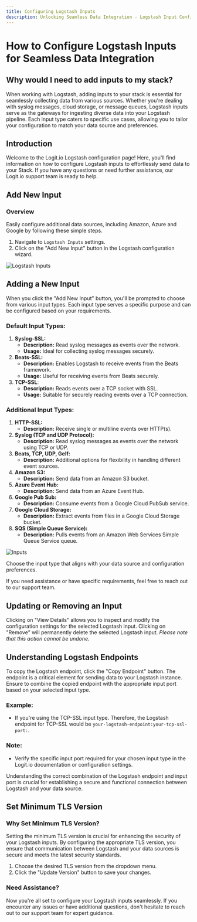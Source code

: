 ```yaml
---
title: Configuring Logstash Inputs
description: Unlocking Seamless Data Integration - Logstash Input Configuration Guide with Amazon S3, Azure Event Hub, Google and More
---
```


# How to Configure Logstash Inputs for Seamless Data Integration

## Why would I need to add inputs to my stack?

When working with Logstash, adding inputs to your stack is essential 
for seamlessly collecting data from various sources. Whether you're 
dealing with syslog messages, cloud storage, or message queues, Logstash 
inputs serve as the gateways for ingesting diverse data into your Logstash 
pipeline. Each input type caters to specific use cases, allowing you to 
tailor your configuration to match your data source and preferences.

## Introduction

Welcome to the Logit.io Logstash configuration page! Here, you'll find 
information on how to configure Logstash inputs to effortlessly send 
data to your Stack. If you have any questions or need further assistance, 
our Logit.io support team is ready to help.

## Add New Input

### Overview

Easily configure additional data sources, including Amazon, 
Azure and Google by following these simple steps.

1. Navigate to `Logstash Inputs` settings.
2. Click on the "Add New Input" button in the Logstash configuration wizard.

![Logstash Inputs](@/images/help/log-management/ingestion-pipelines/logstash-inputs.png)

## Adding a New Input

When you click the "Add New Input" button, you'll be prompted to choose 
from various input types. Each input type serves a specific purpose 
and can be configured based on your requirements.

### Default Input Types:

1. **Syslog-SSL:**
   - **Description:** Read syslog messages as events over the network.
   - **Usage:** Ideal for collecting syslog messages securely.
2. **Beats-SSL:**
   - **Description:** Enables Logstash to receive events from the Beats framework.
   - **Usage:** Useful for receiving events from Beats securely.
3. **TCP-SSL**:
   - **Description:** Reads events over a TCP socket with SSL.
   - **Usage:** Suitable for securely reading events over a TCP connection.

### Additional Input Types:

1. **HTTP-SSL:**
   - **Description:** Receive single or multiline events over HTTP(s).
2. **Syslog (TCP and UDP Protocol):**
   - **Description:** Read syslog messages as events over the network using TCP or UDP.
3. **Beats, TCP, UDP, Gelf:**
   - **Description:** Additional options for flexibility in handling different event sources.
4. **Amazon S3:**
   - **Description:** Send data from an Amazon S3 bucket.
5. **Azure Event Hub:**
   - **Description:** Send data from an Azure Event Hub.
6. **Google Pub Sub:**
   - **Description:** Consume events from a Google Cloud PubSub service.
7. **Google Cloud Storage:**
   - **Description:** Extract events from files in a Google Cloud Storage bucket.
8. **SQS (Simple Queue Service):**
   - **Description:** Pulls events from an Amazon Web Services Simple Queue Service queue.

![Inputs](@/images/help/log-management/ingestion-pipelines/inputs.png)

Choose the input type that aligns with your data source and configuration preferences.

If you need assistance or have specific requirements, feel free to reach out to our support team.

## Updating or Removing an Input

Clicking on "View Details" allows you to inspect and modify the configuration 
settings for the selected Logstash input. Clicking on "Remove" will permanently 
delete the selected Logstash input. _Please note that this action cannot be undone._

## Understanding Logstash Endpoints

To copy the Logstash endpoint, click the "Copy Endpoint" button. The endpoint 
is a critical element for sending data to your Logstash instance. Ensure to 
combine the copied endpoint with the appropriate input port based on your 
selected input type.

### Example:

- If you're using the TCP-SSL input type. Therefore, the Logstash endpoint 
for TCP-SSL would be `your-logstash-endpoint:your-tcp-ssl-port:`.

### Note:

- Verify the specific input port required for your chosen input type in the 
Logit.io documentation or configuration settings.

Understanding the correct combination of the Logstash endpoint and input 
port is crucial for establishing a secure and functional connection 
between Logstash and your data source.

## Set Minimum TLS Version

### Why Set Minimum TLS Version?

Setting the minimum TLS version is crucial for enhancing the security of your 
Logstash inputs. By configuring the appropriate TLS version, you ensure 
that communication between Logstash and your data sources is secure and 
meets the latest security standards.

1. Choose the desired TLS version from the dropdown menu.
2. Click the "Update Version" button to save your changes.

### Need Assistance?

Now you're all set to configure your Logstash inputs seamlessly. If you 
encounter any issues or have additional questions, don't hesitate to reach out 
to our support team <IntercomButton text="via live chat" /> for expert guidance.